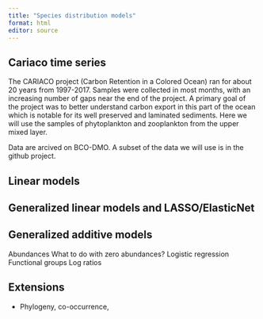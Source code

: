 ```yaml
---
title: "Species distribution models"
format: html
editor: source
---
```


## Cariaco time series

The CARIACO project (Carbon Retention in a Colored Ocean) ran for about 20 years from 1997-2017. Samples were collected in most months, with an increasing number of gaps near the end of the project. A primary goal of the project was to better understand carbon export in this part of the ocean which is notable for its well preserved and laminated sediments. Here we will use the samples of phytoplankton and zooplankton from the upper mixed layer.

Data are arcived on BCO-DMO. A subset of the data we will use is in the github project.

## Linear models

## Generalized linear models and LASSO/ElasticNet

## Generalized additive models



Abundances
What to do with zero abundances?
Logistic regression
Functional groups
Log ratios


## Extensions

* Phylogeny, co-occurrence, 

